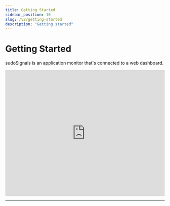 ```yaml
---
title: Getting Started
sidebar_position: 10
slug: /v2/getting-started
description: "Getting started"
---
```



# Getting Started

sudoSignals is an application monitor that's connected to a web dashboard. 

<iframe src="https://player.vimeo.com/video/1079982077?badge=0&amp;autopause=0&amp;player_id=0&amp;app_id=58479" width="100%" height= "400" frameborder="0" allow="autoplay; fullscreen; picture-in-picture" allowfullscreen title="sudoSignals | V2 Early Access"></iframe>

---
<DocCardList />

<!-- links -->